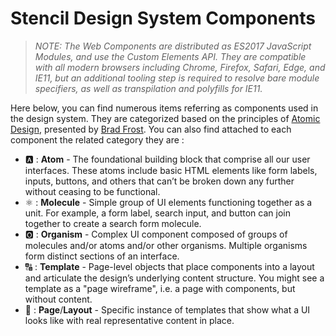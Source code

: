 # Stencil Design System Components

> _NOTE: The Web Components are distributed as ES2017 JavaScript_
> _Modules, and use the Custom Elements API. They are compatible with all modern_
> _browsers including Chrome, Firefox, Safari, Edge, and IE11, but an additional_
> _tooling step is required to resolve _bare module specifiers_, as well as_
> _transpilation and polyfills for IE11._

Here below, you can find numerous items referring as components used in the design system. They are categorized based on 
the principles of [Atomic Design](https://bradfrost.com/blog/post/extending-atomic-design/), presented by 
[Brad Frost](https://bradfrost.com/).
You can also find attached to each component the related category they are :

* 🅰️ : **Atom** - The foundational building block that comprise all our user interfaces. These atoms include basic HTML 
elements like form labels, inputs, buttons, and others that can’t be broken down any further without ceasing to be 
functional.
* ⚛️ : **Molecule** - Simple group of UI elements functioning together as a unit. For example, a form label, search input, 
and button can join together to create a search form molecule.
* 🅾️ : **Organism** - Complex UI component composed of groups of molecules and/or atoms and/or other organisms. 
Multiple organisms form distinct sections of an interface.
* 🔠 : **Template** - Page-level objects that place components into a layout and articulate the design’s underlying content 
structure. You might see a template as a "page wireframe", i.e. a page with components, but without content.
* 📄 : **Page**/**Layout** - Specific instance of templates that show what a UI looks like with real representative content in 
place.
